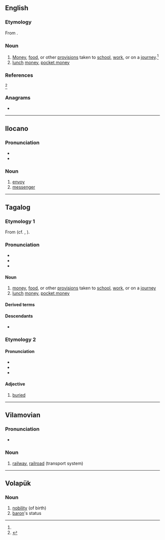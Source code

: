 ==English==

===Etymology===
From {{bor|en|tl|baon}}.

===Noun===
{{en-noun|?}} {{tlb|en|Philippines}}

# [[money|Money]], [[food]], or other [[provisions]] taken to [[school]], [[work]], or on a [[journey]].<ref name="OED June 2015"/>
# [[lunch]] [[money]], [[pocket money]]

===References===
<references>
<ref name="OED June 2015">{{R:OED Online|title=baon|code=33924987|part of speech=n|date=June 2015}}</ref>
</references>

===Anagrams===
* {{anagrams|en|a=abno|AONB|Abon|Bano|Bona|Oban|bona}}

----

==Ilocano==

===Pronunciation===
* {{hyph|ilo|ba|ón}}
* {{IPA|ilo|/baˈun/|[bɐˈon]}}

===Noun===
{{ilo-noun|baón}}

# [[envoy]]
# [[messenger]]

----

==Tagalog==

===Etymology 1===
From {{inh|tl|poz-pro|*balun}} (cf. {{cog|ceb|balon}}, {{cog|ilo|balon}}).

===Pronunciation===
* {{tl-IPA|ba7on}}
* {{rhymes|tl|on}}
* {{hyphenation|tl|ba|on}}

====Noun====
{{tl-noun|baon}}

# [[money|money]], [[food]], or other [[provisions]] taken to [[school]], [[work]], or on a [[journey]]
# [[lunch]] [[money]], [[pocket money]]

====Derived terms====
{{col3|tl|baunan|baunin|magbaon|pabaon}}

====Descendants====
* {{desc|en|baon|bor=1}}

===Etymology 2===

====Pronunciation====
* {{hyphenation|tl|ba|ón}}
* {{tl-IPA|ba7ón}}
* {{rhymes|tl|on}}

====Adjective====
{{tl-adj|baón}}

# [[buried]]

----

==Vilamovian==

===Pronunciation===
* {{audio|wym|Wym-baon (wersja Józefa Gary).ogg|Audio}}

===Noun===
{{wym-noun|g=f}}

# [[railway]], [[railroad]] (transport system)

----

==Volapük==

===Noun===
{{vo-noun}}

# [[nobility]] (of birth)
# [[baron]]'s status